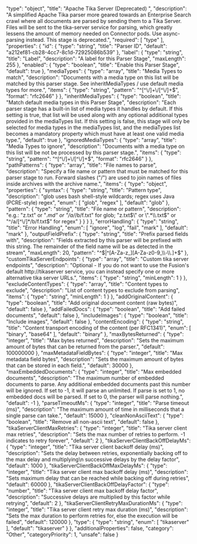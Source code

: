   "type": "object",
  "title": "Apache Tika Server (Deprecated) ",
  "description": "A simplified Apache Tika parser more geared towards an Enterprise Search crawl where all documents are parsed by sending them to a Tika Server. Files will be sent to the tika-server service for parsing, which greatly lessens the amount of memory needed on Connector pods. Use async-parsing instead. This stage is deprecated.",
  "required": [
    "type"
  ],
  "properties": {
    "id": {
      "type": "string",
      "title": "Parser ID",
      "default": "a212ef81-cb28-4cc7-8c1d-72925086b539"
    },
    "label": {
      "type": "string",
      "title": "Label",
      "description": "A label for this Parser Stage",
      "maxLength": 255
    },
    "enabled": {
      "type": "boolean",
      "title": "Enable this Parser Stage",
      "default": true
    },
    "mediaTypes": {
      "type": "array",
      "title": "Media Types to match",
      "description": "Documents with a media type on this list will be matched by this parser stage. See inheritMediaTypes / use default media types for more.",
      "items": {
        "type": "string",
        "pattern": "^[^\\/]+\\/[^\\/]+$",
        "format": "rfc2646"
      }
    },
    "inheritMediaTypes": {
      "type": "boolean",
      "title": "Match default media types in this Parser Stage",
      "description": "Each parser stage has a built-in list of media types it handles by default. If this setting is true, that list will be used along with any optional additional types provided in the mediaTypes list. If this setting is false, this stage will only be selected for media types in the mediaTypes list, and the mediaTypes list becomes a mandatory property which must have at least one valid media type.",
      "default": true
    },
    "ignoredMediaTypes": {
      "type": "array",
      "title": "Media Types to ignore",
      "description": "Documents with a media type on this list will be not be processed by this parser stage.",
      "items": {
        "type": "string",
        "pattern": "^[^\\/]+\\/[^\\/]+$",
        "format": "rfc2646"
      }
    },
    "pathPatterns": {
      "type": "array",
      "title": "File names to parse",
      "description": "Specify a file name or pattern that must be matched for this parser stage to run. Forward slashes (\"/\") are used to join names of files inside archives with the archive name.",
      "items": {
        "type": "object",
        "properties": {
          "syntax": {
            "type": "string",
            "title": "Pattern type",
            "description": "glob uses bash shell-style wildcards; regex uses Java (PCRE-style) regex",
            "enum": [
              "glob",
              "regex"
            ],
            "default": "glob"
          },
          "pattern": {
            "type": "string",
            "title": "File name or pattern",
            "description": "e.g.: \"z.txt\" or \"*.md\" or \"/a/*/b/f.txt\" for glob; \"z.txt$\" or \".*\\.txt$\" or \"^/a/[^\\/]*/b/f.txt$\" for regex"
          }
        }
      }
    },
    "errorHandling": {
      "type": "string",
      "title": "Error Handling",
      "enum": [
        "ignore",
        "log",
        "fail",
        "mark"
      ],
      "default": "mark"
    },
    "outputFieldPrefix": {
      "type": "string",
      "title": "Prefix parsed fields with",
      "description": "Fields extracted by this parser will be prefixed with this string. The remainder of the field name will be as detected in the stream",
      "maxLength": 20,
      "pattern": "^$|^[A-Za-z_][A-Za-z0-9_\\-\\.]+$"
    },
    "customTikaServerEndpoints": {
      "type": "array",
      "title": "Custom tika server endpoints",
      "description": "Optional - If you do not want to use the Fusion's default http://tikaserver service, you can instead specify one or more alternative tika server URLs.",
      "items": {
        "type": "string",
        "minLength": 1
      }
    },
    "excludeContentTypes": {
      "type": "array",
      "title": "Content types to exclude",
      "description": "List of content types to exclude from parsing",
      "items": {
        "type": "string",
        "minLength": 1
      }
    },
    "addOriginalContent": {
      "type": "boolean",
      "title": "Add original document content (raw bytes)",
      "default": false
    },
    "addFailedDocs": {
      "type": "boolean",
      "title": "Add failed documents",
      "default": false
    },
    "includeImages": {
      "type": "boolean",
      "title": "Include images",
      "default": false
    },
    "contentEncoding": {
      "type": "string",
      "title": "Content transport encoding of the content (per RFC1341)",
      "enum": [
        "binary",
        "base64"
      ],
      "default": "binary"
    },
    "maxBytesReturned": {
      "type": "integer",
      "title": "Max bytes returned",
      "description": "Sets the maximum amount of bytes that can be returned from the parser.",
      "default": 100000000
    },
    "maxMetadataFieldBytes": {
      "type": "integer",
      "title": "Max metadata field bytes",
      "description": "Sets the maximum amount of bytes that can be stored in each field.",
      "default": 30000
    },
    "maxEmbeddedDocuments": {
      "type": "integer",
      "title": "Max embedded documents",
      "description": "The maximum number of embedded documents to parse. Any additional embedded documents past this number will be ignored. If set to -1, it will parse an unlimited. If parse is set to 1, no embedded docs will be parsed. If set to 0, the parser will parse nothing.",
      "default": -1
    },
    "parseTimeoutMs": {
      "type": "integer",
      "title": "Parse timeout (ms)",
      "description": "The maximum amount of time in milliseconds that a single parse can take.",
      "default": 15000
    },
    "cleanNonAsciiText": {
      "type": "boolean",
      "title": "Remove all non-ascii text",
      "default": false
    },
    "tikaServerClientMaxRetries": {
      "type": "integer",
      "title": "Tika server client max retries",
      "description": "Sets the max number of retries to perform. -1 indicates to retry forever",
      "default": 2
    },
    "tikaServerClientBackOffDelayMs": {
      "type": "integer",
      "title": "Tika server client backoff delay (ms)",
      "description": "Sets the delay between retries, exponentially backing off to the max delay and multiplying\n successive delays by the delay factor",
      "default": 1000
    },
    "tikaServerClientBackOffMaxDelayMs": {
      "type": "integer",
      "title": "Tika server client max backoff delay (ms)",
      "description": "Sets maximum delay that can be reached while backing off during retries",
      "default": 60000
    },
    "tikaServerClientBackOffDelayFactor": {
      "type": "number",
      "title": "Tika server client max backoff delay factor",
      "description": "Successive delays are multiplied by this factor while retrying",
      "default": 2
    },
    "tikaServerClientRetryMaxDurationMs": {
      "type": "integer",
      "title": "Tika server client retry max duration (ms)",
      "description": "Sets the max duration to perform retries for, else the execution will be failed",
      "default": 120000
    },
    "type": {
      "type": "string",
      "enum": [
        "tikaserver"
      ],
      "default": "tikaserver"
    }
  },
  "additionalProperties": false,
  "category": "Other",
  "categoryPriority": 1,
  "unsafe": false
}
